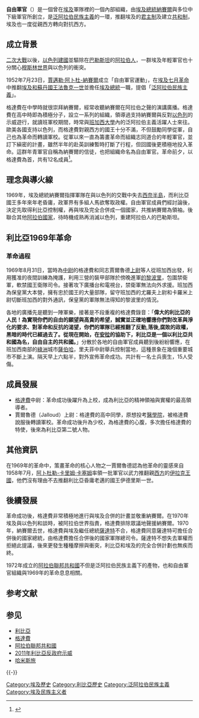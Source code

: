 {{noteTA
|1=zh-cn:卡扎菲; zh-tw:格達費; zh-hk:卡達菲; zh-sg:卡達菲;
|2=zh-cn:侯赛因; zh-tw:海珊; zh-hk:侯賽因;zh-sg:胡申;
}}
'''自由軍官'''（{{lang-ar|'''الظباط الاحرار'''}}）是一個曾在[[埃及|埃及]]軍隊裡的一個內部組織，由[[埃及總統|埃及總統]][[納賽爾|納賽爾]]與多位中下級軍官所創立，是[[泛阿拉伯主義|泛阿拉伯民族主義]]的一環，推翻埃及的[[君主制|君主制]]及建立[[共和制|共和制]]，埃及也一度從親西方轉向對抗西方。

== 成立背景 ==
{{see also|埃及七月革命}}
[[二次大戰|二次大戰]]以後，[[以色列建國|以色列建國]]並驅除在[[巴勒斯坦|巴勒斯坦]]的[[阿拉伯人|阿拉伯人]]，一群埃及年輕軍官也十分關心[[穆斯林世界|穆斯林世界]]與以色列的衝突。

1952年7月23日，[[賈邁勒·阿卜杜-納賽爾|賈邁勒·阿卜杜-納賽爾]]成立「自由軍官運動」，在[[埃及七月革命|埃及七月革命]]中推翻[[埃及君主列表|埃及和蘇丹國王]][[法魯克一世|法魯克一世]]並擔任[[埃及總統|埃及總統]]一職，提倡「[[泛阿拉伯主義|泛阿拉伯民族主義]]」。

格達費在中學時就很崇拜納賽爾，經常收聽納賽爾在阿拉伯之聲的演講廣播。格達費在高中時即為積極分子，設立一系列的組織，領導過支持納賽爾與反對[[以色列|以色列]]的示威遊行，就讀班軍校期間，時常與[[班加西|班加西大學]]內的泛阿拉伯主義活躍人士來往。歐美各國支持以色列，而格達費對親西方的國王十分不滿，不但鼓勵同學從軍，自己也為革命而轉讀軍校。從軍以來一直為籌畫革命而組織志同道合的年輕軍官，並訂下縝密的計畫，雖然半年的赴英訓練暫時打斷了行程，但回國後更積極地投入革命。這群年青軍官自稱為納賽爾的信徒，也把組織命名為自由軍官。革命前夕，以格達費為首，共有12名成員<ref name="Elusive Revolution">{{cite book|author=Ruth First |title=Libya: The Elusive Revolution |url=https://archive.org/details/libyaelusiverevo0000firs |pages= |year=1974 |publisher=Penguin |location=[[英國|英國]][[倫敦|倫敦]][[西敏市|西敏市]] |isbn=9780841902114}}</ref>。

== 理念與導火線 ==
1969年，埃及總統納賽爾指揮軍隊在與以色列的交戰中失去[[西奈半島|西奈半島]]，而利比亞國王多年來年老昏庸，政軍界有多組人馬欲奪取政權。自由軍官成員們經討論後，決定先取得利比亞控制權，再與埃及完全合併成一個國家，共推納賽爾為領袖。後聯合其他[[阿拉伯國家|阿拉伯國家]]，待時機成熟再消滅以色列，重建阿拉伯人的巴勒斯坦{{r|Elusive Revolution}}。

== 利比亞1969年革命 ==
{{main|利比亚绿色革命}}

=== 革命過程 ===
1969年8月31日，當時為[[中尉|中尉]]的格達費和同志賈爾魯德[[上尉|上尉]]等人從班加西出發，利用獲准的夜間訓練為掩護，利用三營的裝甲部隊於傍晚進軍[[的黎波里|的黎波里]]，包圍禁衛軍，軟禁國王衛隊司令。接著攻下廣播台和電視台，禁衛軍無法向外求援。班加西為保皇黨大本營，擁有忠於國王的大量部隊，留守班加西的尤羅夫上尉和卡羅米上尉切斷班加西的對外通訊，保皇黨的軍隊無法得知的黎波里的情況。

各地的廣播先是聽到一陣軍樂，接著是不段重複的格達費錄音：「'''偉大的利比亞的人民！為實現你們的自由的願望與高貴的希望，誠實並正確地響應你們對改革與淨化的要求、對革命和反抗的渴望，你們的軍隊已經推翻了反動,落後,腐敗的政權，黑暗的時代已經過去了。從現在開始，在[[安拉|安拉]]的協助下，利比亞是一個以利比亞共和國為名，自由自主的共和國。'''{{r|Elusive Revolution}}」分散於各地的自由軍官成員聽到後紛紛響應，在班加西南部的[[綠洲|綠洲]]城市[[薩伯哈|薩伯哈]]，里夫菲中尉舉兵控制當地，這種景象在幾個重要城市不斷上演。隔天早上六點半，對外宣佈革命成功{{r|Elusive Revolution}}。共計有一名士兵喪生，15人受傷{{r|Elusive Revolution}}。

== 成員發展 ==
* [[格達費|格達費]]中尉：革命成功後躍升為上校，成為利比亞的精神領袖與實權的最高領導者。
* 賈爾魯德（Jalloud）上尉：格達費的高中同學，原想投考[[醫學院|醫學院]]，被格達費說服後轉讀軍校。革命成功後升為少校，為格達費的心腹，多次擔任格達費的特使，後來為利比亞第二號人物{{r|Elusive Revolution}}。

== 其他資訊 ==
在1969年的革命中，策畫革命的核心人物之一賈爾魯德認為他革命的靈感來自1958年7月，[[阿卜杜勒-卡里姆·卡塞姆|阿卜杜勒-卡里姆·卡塞姆]]率領一批軍官以武力推翻親[[西方|西方]]的[[伊拉克王國|伊拉克王國]]，他們沒有理由不去推翻利比亞昏庸老邁的國王伊德里斯一世{{r|Elusive Revolution}}。

== 後續發展 ==
革命成功後，格達費非常積極地進行與埃及合併的計畫並敬重納賽爾。在1970年埃及與以色列和談時，被阿拉伯世界指責，格達費排除眾議地聲援納賽爾。1970年，納賽爾去世，格達費與埃及繼任總統[[薩達特|薩達特]]不合，格達費同意薩達特可擔任合併後的國家總統，由格達費擔任合併後的國家軍隊總司令。薩達特不想失去軍權而拒絕此提議，後來更發生種種摩擦與衝突，利比亞和埃及的完全合併計劃也無疾而終{{r|Elusive Revolution}}。

1972年成立的[[阿拉伯聯邦共和國|阿拉伯聯邦共和國]]不但是泛阿拉伯民族主義下的產物，也和自由軍官組織與1969年的革命息息相關{{r|Elusive Revolution}}。

== 参考文献 ==
{{Reflist}}

== 参见 ==
* [[利比亞|利比亞]]
* [[格達費|格達費]]
* [[阿拉伯聯邦共和國|阿拉伯聯邦共和國]]
* [[2011年利比亞反政府示威|2011年利比亞反政府示威]]
* [[哈米斯旅|哈米斯旅]]

{{-}}
{{Authority control}}

[[Category:埃及歷史|Category:埃及歷史]]
[[Category:利比亞歷史|Category:利比亞歷史]]
[[Category:泛阿拉伯民族主義|Category:泛阿拉伯民族主義]]
[[Category:埃及民族主义者|Category:埃及民族主义者]]